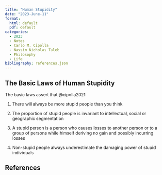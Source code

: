 ```yaml
---
title: "Human Stupidity"
date: "2023-June-11"
format: 
  html: default
  pdf: default
categories:
  - 2023
  - Notes
  - Carlo M. Cipolla
  - Nassim Nicholas Taleb
  - Philosophy
  - Life
bibliography: references.json
---
```


## The Basic Laws of Human Stupidity

The basic laws assert that @cipolla2021

1.  There will always be more stupid people than you think

2.  The proportion of stupid people is invariant to intellectual, social or geographic segmentation

3.  A stupid person is a person who causes losses to another person or to a group of persons while himself deriving no gain and possibly incurring losses

4.  Non-stupid people always underestimate the damaging power of stupid individuals

## References
